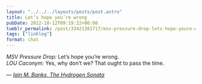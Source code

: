 ```yaml
---
layout: "../../../layouts/posts/post.astro"
title: Let’s hope you’re wrong
pubDate: 2012-10-12T09:19:22+00:00
tumblr_permalink: /post/33421381717/msv-pressure-drop-lets-hope-youre-wrong-lou
tags: ["linklog"]
format: chat
---
```


<i>MSV Pressure Drop:</i> Let’s hope you’re wrong.
<br />
<i>LOU Caconym:</i> Yes, why don’t we? That ought to pass the time.

— <cite>[Iain M. Banks, _The Hydrogen Sonata_](https://www.goodreads.com/book/show/13497991-the-hydrogen-sonata)</cite>
